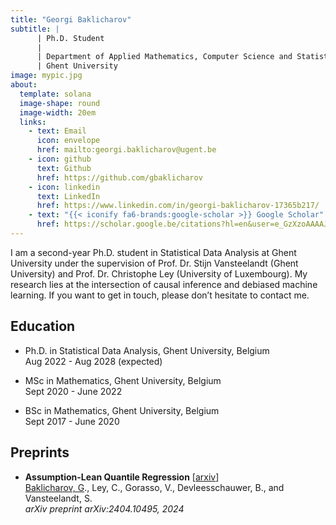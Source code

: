 ```yaml
---
title: "Georgi Baklicharov"
subtitle: |
      | Ph.D. Student
      |
      | Department of Applied Mathematics, Computer Science and Statistics 
      | Ghent University
image: mypic.jpg
about:
  template: solana
  image-shape: round
  image-width: 20em
  links:
    - text: Email
      icon: envelope
      href: mailto:georgi.baklicharov@ugent.be
    - icon: github
      text: Github
      href: https://github.com/gbaklicharov
    - icon: linkedin
      text: LinkedIn
      href: https://www.linkedin.com/in/georgi-baklicharov-17365b217/
    - text: "{{< iconify fa6-brands:google-scholar >}} Google Scholar" 
      href: https://scholar.google.be/citations?hl=en&user=e_GzXzoAAAAJ
---
```


I am a second-year Ph.D. student in Statistical Data Analysis at [Ghent University](https://www.ugent.be/en){style="text-decoration: none"} under the supervision of Prof. Dr. [Stijn Vansteelandt](https://users.ugent.be/~svsteela/){style="text-decoration: none"} (Ghent University) and Prof. Dr. [Christophe Ley](https://math.uni.lu/midas/people/dp/?christopheley){style="text-decoration: none"} (University of Luxembourg). My research lies at the intersection of causal inference and debiased machine learning. If you want to get in touch, please don't hesitate to contact me.

## **Education**

-   Ph.D. in Statistical Data Analysis, Ghent University, Belgium\
    Aug 2022 - Aug 2028 (expected)

-   MSc in Mathematics, Ghent University, Belgium\
    Sept 2020 - June 2022

-   BSc in Mathematics, Ghent University, Belgium\
    Sept 2017 - June 2020

## Preprints

-   **Assumption-Lean Quantile Regression** \[[arxiv](https://arxiv.org/abs/2404.10495)\]\
    [Baklicharov, G]{.underline}., Ley, C., Gorasso, V., Devleesschauwer, B., and Vansteelandt, S.\
    *arXiv preprint arXiv:2404.10495, 2024*

